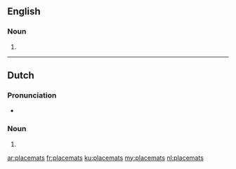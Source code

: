 ==English==

===Noun===
{{head|en|plural}}

# {{plural of|placemat|lang=en}}

----

==Dutch==

===Pronunciation===
* {{audio|Nl-placemats.ogg|Audio}}

===Noun===
{{head|nl}}
# {{nl-noun form of|pl|placemat}}

[[ar:placemats]]
[[fr:placemats]]
[[ku:placemats]]
[[my:placemats]]
[[nl:placemats]]